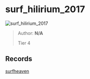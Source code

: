
# surf_hilirium_2017

![surf_hilirium_2017](https://raw.githubusercontent.com/Sayt123/SurfMapPics/Maps-and-bonuses/csgo/surf_hilirium_2017.jpg)

> Author: **N/A**
>
> Tier 4

## Records

[surfheaven](https://surfheaven.eu/map/surf_hilirium_2017)
